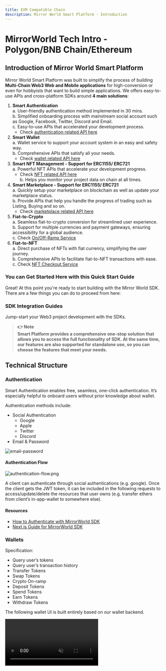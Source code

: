 ```yaml
---
title: EVM Compatible Chain
description: Mirror World Smart Platform - Introduction
---
```


# MirrorWorld Tech Intro - Polygon/BNB Chain/Ethereum

## Introduction of Mirror World Smart Platform

Mirror World Smart Platform was built to simplify the process of building **Multi-Chain Web3 Web and Mobile applications** for high-conversion or even for hobbyists that want to build simple applications. We offers easy-to-use APIs and cross-platform SDKs around **4 main solutions**:

1. **Smart Authentication**  
    a. User-friendly authentication method implemented in 30 mins.  
    b. Simplified onboarding process with mainstream social account such as Google, Facebook, Twitter, Discord and Email.  
    c. Easy-to-use APIs that accelerated your development process.  
    - Check [authentication related API here](https://developer.mirrorworld.fun/#a5a69960-6b37-43ed-8a3d-ecb8fd997d58)  
2. **Smart Wallet**  
    a. Wallet service to support your account system in an easy and safety way.  
    b. Comprehensive APIs that satisfy all your needs.  
    - Check [wallet related API here](https://developer.mirrorworld.fun/#dcebd602-692a-41cc-84ee-aa21a7ea86a8)  
3. **Smart NFT Management - Support for ERC1155/ ERC721**    
    a. Powerful NFT APIs that accelerate your development progress.  
    - Check [NFT related API here](https://developer.mirrorworld.fun/#f2063286-d21c-4c80-b4e9-5918c2b62ec8)  
    b. Helps you monitor your project data on chain at all times.  
4. **Smart Marketplace - Support for ERC1155/ ERC721**  
    a. Quickly setup your marketplace on blockchain as well as update your marketplace status.  
    b. Provide APIs that help you handle the progress of trading such as Listing, Buying and so on.  
    - Check [marketplace related API here](https://developer.mirrorworld.fun/#79b13299-5921-406d-81cb-0f54df2a9430)  
5. **Fiat-to-Crypto**  
    a. Seamless fiat-to-crypto conversion for streamlined user experience.  
    b. Support for multiple currencies and payment gateways, ensuring accessibility for a global audience.  
    c. Check [On/Off-Ramp Service](https://www.notion.so/0a47450c186145cc905eb96899c54ed6) 
6. **Fiat-to-NFT**  
    a. Direct purchase of NFTs with fiat currency, simplifying the user journey.  
    b. Comprehensive APIs to facilitate fiat-to-NFT transactions with ease.  
    c. Check [NFT Checkout Service ](https://www.notion.so/NFT-Checkout-Service-39a60f7366564f578998baf9d5de7397)  

### You can Get Started Here with this Quick Start Guide

<CodeSnippet id="introduction/first-call.mdx" />

Great! At this point you're ready to start building with the Mirror World SDK. There are a few things you can do to proceed from here:

### SDK Integration Guides
Jump-start your Web3 project development with the SDKs.
<IntegrationCardsMinimal />

> **👉 **Note**<br />
Smart Platform provides a comprehensive one-stop solution that allows you to access the full functionality of SDK. At the same time, our features are also supported for standalone use, so you can choose the features that meet your needs.**

## Technical Structure

### Authentication

Smart Authentication enables free, seamless, one-click authentication. It’s especially helpful to onboard users without prior knowledge about wallet.

Authentication methods include:

- Social Authentication
    - Google
    - Apple
    - Twitter
    - Discord
- Email & Password

![email-password](/docs/images/techintro/email-password.png)

#### Authentication Flow

![authentication-flow.png](/docs/images/techintro/authentication-flow.png)

A client can authenticate through social authentications (e.g. google). Once the client gets the JWT token, it can be included in the following requests to access/update/delete the resources that user owns (e.g. transfer ethers from client’s in-app-wallet to somewhere else).

#### Resources

- [How to Authenticate with MirrorWorld SDK](https://mirrorworld.fun/docs/guides/authentication-with-mirror-world-sdk)
- [Next.js Guide for MirrorWorld SDK](https://mirrorworld.fun/docs/guides/next-js-guide-mirrorworld-sdk)

### Wallets

Specification:

- Query user’s tokens
- Query user’s transaction history
- Transfer Tokens
- Swap Tokens
- Crypto On-ramp
- Deposit Tokens
- Spend Tokens
- Earn Tokens
- Withdraw Tokens

The following wallet UI is built entirely based on our wallet backend.

<video src="/docs/images/techintro/wallet-demo2-1.mp4" autoPlay={true} muted={true} preload="auto" loop={true} />

#### Key Generation

Once a new user is authenticated through our SDK, we automatically create a wallet for that user. The private key is encrypted and securely stored in our cloud infrastructure.

![key-generation](/docs/images/techintro/key-generation.png)

#### How to Keep Your Key Secure

- The user's private key never leaves our cloud infrastructure.

The key generation, encryption, decryption, and storage are all happening in the cloud. The overall process is never exposed to the external.

- The user's key is encrypted by the third-part KMS(Key Management System).

We don't store the plain-text private key. Instead, only the encrypted key is stored in our backend. The encryption is done by a trustable third-party KMS provider with strict access control policies to protect the data encryption data. Moreover, the encryption key never leaves the KMS.

#### Resources

- [Polygon Wallet Javascript API reference](https://mirrorworld.fun/docs/api-reference/js#polygonwallet--api-reference)

### On-Ramp

We provide two types of on-ramp services: crypto on-ramp and NFT checkout. Both products provide a way to allow user purchase crypto or NFT using their credit card.

Both on-ramp services are designed to be a stand-alone services. It means that the developer can use them without using our wallet or marketplace product. The only thing the developer needs to do is put the project’s api-key in the request header.

#### Crypto On-ramp

For now, we are using Moonpay as our on-ramp provider. It handles the KYC and payment for us.

#### NFT Checkout

![NFTcheckout](/docs/images/techintro/NFTcheckout.png)

Notes:

- The client needs provide their ERC721/1155 contract. Before the contract is deployed, airdrop() should grant us with enough permission to mint nft to desired address.

### Marketplace

Specification:

- Asset minting
    - Create ERC721/1155 Collection
    - Mint NFTs into collection
- Marketplace
    - Create Seaport Marketplace instance
    - List NFTs
    - Buy NFTs
    - Cancel listing
    - Update Listing
- Query NFTs
    - By Owner
    - By Creators
    - By Update Authorities
- Query NFT Transaction History

#### Deploying your Marketplace Instance

Behind the scenes, Mirror World uses the widely supported [Seaport Protocol](https://github.com/ProjectOpenSea/seaport) to orchestrate marketplace listings and transactions.

Seaport is a marketplace protocol for safely and efficiently buying and selling NFTs. Each listing contains an arbitrary number of items that the offerer is willing to give (the "offer") along with an arbitrary number of items that must be received along with their respective receivers (the "consideration").

![consideration](/docs/images/techintro/consideration.png)

#### Resources

**NFT collection & NFTs**

- [Create an ERC721/ ERC1155 NFT with Mirror World Smart Platform](https://mirrorworld.fun/docs/guides/how-to-create-evm-nft-collection)
- [Minting ERC721/ ERC1155 NFT to NFT collection](https://mirrorworld.fun/docs/guides/how-to-mint-evm-nfts)

**Marketplace**

- [Create an NFT marketplace for your ERC721/ ERC1155 collection](https://mirrorworld.fun/docs/guides/how-to-create-evm-nft-marketplace)

## Developer Onboarding

### Developer Guide

<aside>
👉 Our team will help you setup your project and testing environment on our dashboard. You can easily found the all keys on dashboard to manage your project.

</aside>

#### Developer Dashboard
[Preview Link](https://app.mirrorworld.fun/auth/login)

1. **Interacting with the Mirror World Smart Platform**

    There are two ways to interact with the Mirror World API cluster:

    - **Official Client SDKs** - Beginner-friendly, recommended, cross-platform.
        - [JavaScript](https://mirrorworld.fun/docs/api-reference/js/Configuration)
        - Android
        - Unity, iOS and Rust for Polygon coming soon
    - **HTTP API** - Advanced, For complex operations.
        - If you're more comfortable with using HTTP API via the `[fetch](https://developer.mozilla.org/en-US/docs/Web/API/fetch)`  API or with an HTTP API client like [Postman](https://www.postman.com/), you can also use the Mirror World Smart Platform's HTTP API Interface. This is most suitable for performing scripting tasks like batch minting NFTs, or if you are consuming the API on the back end.

        **Check HTTP APIs here:** [https://developer.mirrorworld.fun/](https://developer.mirrorworld.fun/)

#### SDK Integration Guides

Currently, Mirror World launches on Java

1. JavaScript
**Check this integration doc:** [https://mirrorworld.fun/docs/api-reference/js/Configuration](https://mirrorworld.fun/docs/api-reference/js/Configuration)
2. Android
Document will be updated on 04/2023

#### Developer Authentication

Developers can authenticate themselves on the Mirror World API by using their developer **Secret Access Key.** This is a sensitive credential that can bypass action approval for assets in the developers' wallet. This is useful for debugging and performing batch requests with your wallet address or interacting with the API on a back end service.You can get the Secret Access Key on the **Account Settings menu** on the developer dashboard.

The usage for the Secret Access Key is similar to that for the user's auth token as shown below. This request queries the developer's user information. The return type can be found in **[Http API Reference.](https://developer.mirrorworld.fun/#3df5eef0-b278-419a-a8ef-c7286c2e6419)**

<aside>
👉 Whereas this is useful for debugging and testing, it is advised not to paste this credential in a location that is compromised.

</aside>

#### Troubleshooting Errors

All errors returned from the Mirror World API cluster are documented here on the [API Error Reference Page](https://mirrorworld.fun/docs/further-reading/api-error-reference).